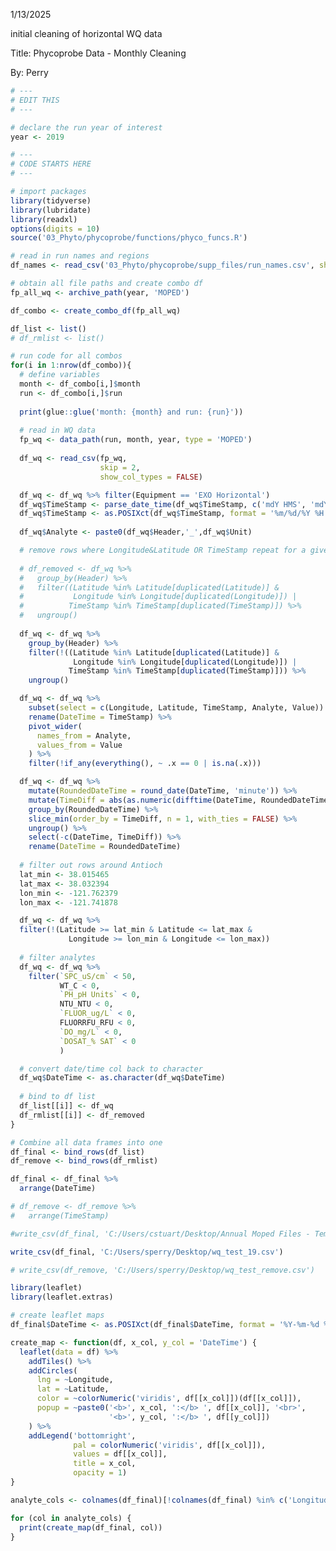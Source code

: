 1/13/2025

initial cleaning of horizontal WQ data

Title: Phycoprobe Data - Monthly Cleaning

By: Perry

```r
# ---
# EDIT THIS
# ---

# declare the run year of interest  
year <- 2019
```

```r
# ---
# CODE STARTS HERE
# ---

# import packages
library(tidyverse)
library(lubridate)
library(readxl)
options(digits = 10)
source('03_Phyto/phycoprobe/functions/phyco_funcs.R')

# read in run names and regions
df_names <- read_csv('03_Phyto/phycoprobe/supp_files/run_names.csv', show_col_types = FALSE)

# obtain all file paths and create combo df
fp_all_wq <- archive_path(year, 'MOPED')

df_combo <- create_combo_df(fp_all_wq)

df_list <- list()
# df_rmlist <- list()

# run code for all combos
for(i in 1:nrow(df_combo)){
  # define variables
  month <- df_combo[i,]$month
  run <- df_combo[i,]$run
  
  print(glue::glue('month: {month} and run: {run}'))
  
  # read in WQ data
  fp_wq <- data_path(run, month, year, type = 'MOPED')
  
  df_wq <- read_csv(fp_wq,
                    skip = 2,
                    show_col_types = FALSE)

  df_wq <- df_wq %>% filter(Equipment == 'EXO Horizontal')
  df_wq$TimeStamp <- parse_date_time(df_wq$TimeStamp, c('mdY HMS', 'mdY HM'))
  df_wq$TimeStamp <- as.POSIXct(df_wq$TimeStamp, format = '%m/%d/%Y %H:%M:%S')
  
  df_wq$Analyte <- paste0(df_wq$Header,'_',df_wq$Unit)

  # remove rows where Longitude&Latitude OR TimeStamp repeat for a given analyte
  
  # df_removed <- df_wq %>%
  #   group_by(Header) %>%
  #   filter((Latitude %in% Latitude[duplicated(Latitude)] & 
  #           Longitude %in% Longitude[duplicated(Longitude)]) | 
  #          TimeStamp %in% TimeStamp[duplicated(TimeStamp)]) %>%
  #   ungroup()
  
  df_wq <- df_wq %>%
    group_by(Header) %>%
    filter(!((Latitude %in% Latitude[duplicated(Latitude)] & 
              Longitude %in% Longitude[duplicated(Longitude)]) | 
             TimeStamp %in% TimeStamp[duplicated(TimeStamp)])) %>%
    ungroup()

  df_wq <- df_wq %>%
    subset(select = c(Longitude, Latitude, TimeStamp, Analyte, Value)) %>%
    rename(DateTime = TimeStamp) %>%
    pivot_wider(
      names_from = Analyte,
      values_from = Value
    ) %>%
    filter(!if_any(everything(), ~ .x == 0 | is.na(.x)))

  df_wq <- df_wq %>%
    mutate(RoundedDateTime = round_date(DateTime, 'minute')) %>%
    mutate(TimeDiff = abs(as.numeric(difftime(DateTime, RoundedDateTime, units = 'secs')))) %>%
    group_by(RoundedDateTime) %>%
    slice_min(order_by = TimeDiff, n = 1, with_ties = FALSE) %>%
    ungroup() %>%
    select(-c(DateTime, TimeDiff)) %>%
    rename(DateTime = RoundedDateTime)
  
  # filter out rows around Antioch
  lat_min <- 38.015465
  lat_max <- 38.032394
  lon_min <- -121.762379
  lon_max <- -121.741878

  df_wq <- df_wq %>%
  filter(!(Latitude >= lat_min & Latitude <= lat_max &
             Longitude >= lon_min & Longitude <= lon_max))
  
  # filter analytes
  df_wq <- df_wq %>%
    filter(`SPC_uS/cm` < 50,
           WT_C < 0,
           `PH_pH Units` < 0,
           NTU_NTU < 0,
           `FLUOR_ug/L` < 0,
           FLUORRFU_RFU < 0,
           `DO_mg/L` < 0,
           `DOSAT_% SAT` < 0
           )

  # convert date/time col back to character
  df_wq$DateTime <- as.character(df_wq$DateTime)
  
  # bind to df list
  df_list[[i]] <- df_wq
  df_rmlist[[i]] <- df_removed
}

# Combine all data frames into one
df_final <- bind_rows(df_list)
df_remove <- bind_rows(df_rmlist)

df_final <- df_final %>%
  arrange(DateTime)

# df_remove <- df_remove %>%
#   arrange(TimeStamp)

#write_csv(df_final, 'C:/Users/cstuart/Desktop/Annual Moped Files - Temp/MOPED_2019_combined_Jul-Dec.csv')

write_csv(df_final, 'C:/Users/sperry/Desktop/wq_test_19.csv')

# write_csv(df_remove, 'C:/Users/sperry/Desktop/wq_test_remove.csv')
```

```r
library(leaflet)
library(leaflet.extras)

# create leaflet maps
df_final$DateTime <- as.POSIXct(df_final$DateTime, format = '%Y-%m-%d %H:%M:%S')

create_map <- function(df, x_col, y_col = 'DateTime') {
  leaflet(data = df) %>%
    addTiles() %>%
    addCircles(
      lng = ~Longitude, 
      lat = ~Latitude,
      color = ~colorNumeric('viridis', df[[x_col]])(df[[x_col]]),
      popup = ~paste0('<b>', x_col, ':</b> ', df[[x_col]], '<br>',
                      '<b>', y_col, ':</b> ', df[[y_col]])
    ) %>%
    addLegend('bottomright', 
              pal = colorNumeric('viridis', df[[x_col]]), 
              values = df[[x_col]],
              title = x_col,
              opacity = 1)
}

analyte_cols <- colnames(df_final)[!colnames(df_final) %in% c('Longitude', 'Latitude', 'DateTime')]

for (col in analyte_cols) {
  print(create_map(df_final, col))
}
```




